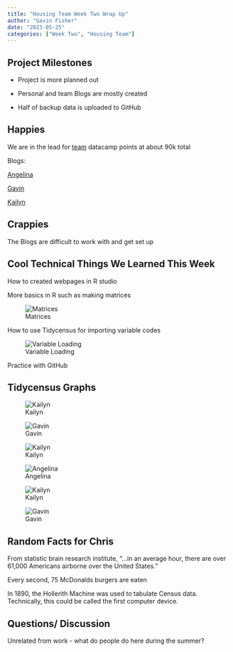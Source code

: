 ```yaml
---
title: "Housing Team Week Two Wrap Up"
author: "Gavin Fisher"
date: "2023-05-25"
categories: ["Week Two", "Housing Team"]
---
```


## Project Milestones

-   Project is more planned out

-   Personal and team Blogs are mostly created

-   Half of backup data is uploaded to GitHub

## Happies

We are in the lead for [team]{.underline} datacamp points at about 90k total

Blogs:

[Angelina](https://1angelinaevans.github.io/AngelinaEvansBlog/)

[Gavin](https://gavinfishy.github.io/Gavin_DSPG_Blog/)

[Kailyn](https://kailynhogan.github.io/Kailyn_Hogan_DSPG_Blog/)

## Crappies

The Blogs are difficult to work with and get set up

## Cool Technical Things We Learned This Week

How to created webpages in R studio

More basics in R such as making matrices

![Matrices](matrix.png "Title: Matrices"){fig-alt="Matrices code"}

How to use Tidycensus for importing variable codes

![Variable Loading](load_var.png "Title: Variable Loading"){fig-alt="Variable Loading Code"}

Practice with GitHub

## Tidycensus Graphs

![Kailyn](pop_ind.jpg "Title: Population"){fig-alt="Population"}

![Gavin](puma.jpg "Title: Pumas"){fig-alt="Pumas"}

![Kailyn](med_age.png "Title: Median Age"){fig-alt="Median Age"}

![Angelina](med_income.png "Title: Median Income"){fig-alt="Median Income"}

![Kailyn](percent_unemploy.png "Title: Unemployed"){fig-alt="Unemployed"}

![Gavin](des_moines_metro.jpg "Title: Metro circle"){fig-alt="Metro Circle"}

## Random Facts for Chris

From statistic brain research institute, "...in an average hour, there are over 61,000 Americans airborne over the United States."

Every second, 75 McDonalds burgers are eaten

In 1890, the Hollerith Machine was used to tabulate Census data. Technically, this could be called the first computer device.

## Questions/ Discussion

Unrelated from work - what do people do here during the summer?
